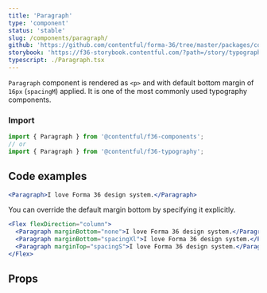```yaml
---
title: 'Paragraph'
type: 'component'
status: 'stable'
slug: /components/paragraph/
github: 'https://github.com/contentful/forma-36/tree/master/packages/components/typography/src'
storybook: 'https://f36-storybook.contentful.com/?path=/story/typography-paragraph--basic'
typescript: ./Paragraph.tsx
---
```


`Paragraph` component is rendered as `<p>` and with default bottom margin of `16px` (`spacingM`) applied. It is one of the most commonly used typography components.

### Import

```js static=true
import { Paragraph } from '@contentful/f36-components';
// or
import { Paragraph } from '@contentful/f36-typography';
```

## Code examples

```jsx
<Paragraph>I love Forma 36 design system.</Paragraph>
```

You can override the default margin bottom by specifying it explicitly.

```jsx
<Flex flexDirection="column">
  <Paragraph marginBottom="none">I love Forma 36 design system.</Paragraph>
  <Paragraph marginBottom="spacingXl">I love Forma 36 design system.</Paragraph>
  <Paragraph marginTop="spacingS">I love Forma 36 design system.</Paragraph>
</Flex>
```

## Props


<Props of="Paragraph" />
